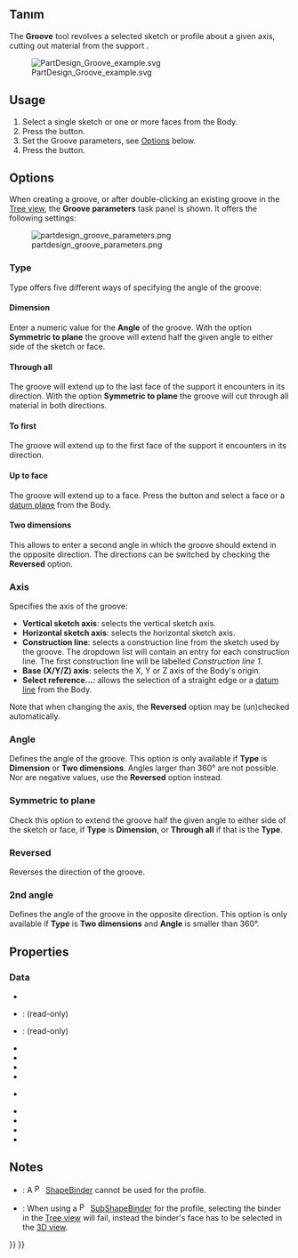 <languages/>

{{Docnav
|[[PartDesign_Hole|Hole]]
|[[PartDesign_SubtractiveLoft|Subtractive loft]]
|[[PartDesign_Workbench|PartDesign]]
|IconL=PartDesign_Hole.svg
|IconR=PartDesign_SubtractiveLoft.svg
|IconC=Workbench_PartDesign.svg
}}

{{GuiCommand
|Name=PartDesign Groove
|MenuLocation=Part Design → Create a substractive feature → Groove
|Workbenches=[[PartDesign_Workbench|PartDesign]]
|SeeAlso=[[PartDesign_Revolution|PartDesign Revolution]]
}}

<span id="Description"></span>
== Tanım ==

The '''Groove''' tool revolves a selected sketch or profile about a given axis, cutting out material from the support .

[[File:PartDesign Groove example.svg|none]]

{{Caption|Above: sketch (A) is revolved around axis (B); resulting groove on solid (C) is shown right.}}

==Usage==

# Select a single sketch or one or more faces from the Body.
# Press the {{Button|[[Image:PartDesign_Groove.svg|16px]] [[PartDesign_Groove|Groove]]}} button.
# Set the Groove parameters, see [[#Options|Options]] below.
# Press the {{Button|OK}} button.

==Options==

When creating a groove, or after double-clicking an existing groove in the [[Tree_view|Tree view]], the '''Groove parameters''' task panel is shown. It offers the following settings:<!--The 1.0 dev version wrongly shows "Revolution parameters"-->

[[Image:partdesign_groove_parameters.png|frame|left]]

===Type===

{{Version|1.0}}

Type offers five different ways of specifying the angle of the groove:

====Dimension====

Enter a numeric value for the '''Angle''' of the groove. With the option '''Symmetric to plane''' the groove will extend half the given angle to either side of the sketch or face.

====Through all====

The groove will extend up to the last face of the support it encounters in its direction. With the option '''Symmetric to plane''' the groove will cut through all material in both directions.

====To first====

The groove will extend up to the first face of the support it encounters in its direction.

====Up to face====

The groove will extend up to a face. Press the {{Button|Face}} button and select a face or a [[PartDesign_Plane|datum plane]] from the Body.

====Two dimensions====

This allows to enter a second angle in which the groove should extend in the opposite direction. The directions can be switched by checking the '''Reversed''' option.

===Axis ===

Specifies the axis of the groove:

* '''Vertical sketch axis''': selects the vertical sketch axis.
* '''Horizontal sketch axis''': selects the horizontal sketch axis.
* '''Construction line''': selects a construction line from the sketch used by the groove. The dropdown list will contain an entry for each construction line. The first construction line will be labelled ''Construction line 1''.
* '''Base (X/Y/Z) axis''': selects the X, Y or Z axis of the Body's origin.
* '''Select reference...''': allows the selection of a straight edge or a [[PartDesign_Line|datum line]] from the Body.

Note that when changing the axis, the '''Reversed''' option may be (un)checked automatically.

===Angle ===

Defines the angle of the groove. This option is only available if '''Type''' is '''Dimension''' or '''Two dimensions'''. Angles larger than 360° are not possible. Nor are negative values, use the '''Reversed''' option instead.

===Symmetric to plane ===

Check this option to extend  the groove half the given angle to either side of the sketch or face, if '''Type''' is '''Dimension''', or '''Through all''' if that is the '''Type'''.

===Reversed ===

Reverses the direction of the groove.

===2nd angle===

{{Version|1.0}}

Defines the angle of the groove in the opposite direction. This option is only available if '''Type''' is '''Two dimensions''' and '''Angle''' is smaller than 360°.

== Properties ==

===Data===

{{TitleProperty|Groove}}

* {{PropertyData|Type|Enumeration}}
* {{PropertyData|Base|Vector}}: (read-only)
* {{PropertyData|Axis|Vector}}: (read-only)
* {{PropertyData|Angle|Angle}}
* {{PropertyData|Angle2|Angle}}
* {{PropertyData|Up To Face|LinkSub}}
* {{PropertyData|Reference Axis|LinkSub}}

{{TitleProperty|Part Design}}

* {{PropertyData|Refine|Bool}}

{{TitleProperty|Sketch Based}}

* {{PropertyData|Profile|LinkSub}}
* {{PropertyData|Midplane|Bool}}
* {{PropertyData|Reversed|Bool}}
* {{PropertyData|Allow Multi Face|Bool}}

== Notes ==

* {{VersionMinus|0.21}}: A [[File:PartDesign_ShapeBinder.svg|16px]] [[PartDesign_ShapeBinder|ShapeBinder]] cannot be used for the profile.
* {{VersionMinus|0.21}}: When using a [[File:PartDesign_SubShapeBinder.svg|16px]] [[PartDesign_SubShapeBinder|SubShapeBinder]] for the profile, selecting the binder in the [[Tree_view|Tree view]] will fail, instead the binder's face has to be selected in the [[3D_view|3D view]].


{{Docnav
|[[PartDesign_Hole|Hole]]
|[[PartDesign_SubtractiveLoft|Subtractive loft]]
|[[PartDesign_Workbench|PartDesign]]
|IconL=PartDesign_Hole.svg
|IconR=PartDesign_SubtractiveLoft.svg
|IconC=Workbench_PartDesign.svg
}}

{{PartDesign Tools navi{{#translation:}}}}
{{Userdocnavi{{#translation:}}}}